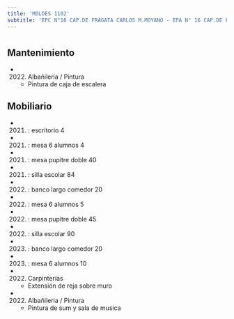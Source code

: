 ```yaml
---
title: 'MOLDES 1102'
subtitle: 'EPC N°16 CAP.DE FRAGATA CARLOS M.MOYANO - EPA N° 16 CAP.DE FRAGATA CARLOS M.MOYANO'
---
```


#


## Mantenimiento

*  (2022) Albañileria / Pintura 
    + Pintura de caja de escalera


## Mobiliario

*  (2021) : escritorio 4 

*  (2021) : mesa 6 alumnos 4 

*  (2021) : mesa pupitre doble 40 

*  (2021) : silla escolar 84 

*  (2022) : banco largo comedor 20 

*  (2022) : mesa 6 alumnos 5 

*  (2022) : mesa pupitre doble 45 

*  (2022) : silla escolar 90 

*  (2023) : banco largo comedor 20 

*  (2023) : mesa 6 alumnos 10 




*  (2022) Carpinterías 
    + Extensión de reja sobre muro

*  (2022) Albañileria / Pintura 
    + Pintura de sum y sala de musica



